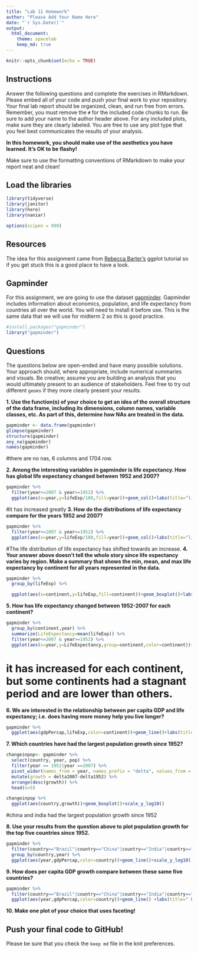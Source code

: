 ```yaml
---
title: "Lab 11 Homework"
author: "Please Add Your Name Here"
date: "`r Sys.Date()`"
output:
  html_document: 
    theme: spacelab
    keep_md: true
---
```


```r
knitr::opts_chunk$set(echo = TRUE)
```

## Instructions
Answer the following questions and complete the exercises in RMarkdown. Please embed all of your code and push your final work to your repository. Your final lab report should be organized, clean, and run free from errors. Remember, you must remove the `#` for the included code chunks to run. Be sure to add your name to the author header above. For any included plots, make sure they are clearly labeled. You are free to use any plot type that you feel best communicates the results of your analysis.  

**In this homework, you should make use of the aesthetics you have learned. It's OK to be flashy!**

Make sure to use the formatting conventions of RMarkdown to make your report neat and clean!  

## Load the libraries
```r
library(tidyverse)
library(janitor)
library(here)
library(naniar)
``` 

```r
options(scipen = 999)
```

## Resources
The idea for this assignment came from [Rebecca Barter's](http://www.rebeccabarter.com/blog/2017-11-17-ggplot2_tutorial/) ggplot tutorial so if you get stuck this is a good place to have a look.  

## Gapminder
For this assignment, we are going to use the dataset [gapminder](https://cran.r-project.org/web/packages/gapminder/index.html). Gapminder includes information about economics, population, and life expectancy from countries all over the world. You will need to install it before use. This is the same data that we will use for midterm 2 so this is good practice.
```r
#install.packages("gapminder")
library("gapminder")
```

## Questions
The questions below are open-ended and have many possible solutions. Your approach should, where appropriate, include numerical summaries and visuals. Be creative; assume you are building an analysis that you would ultimately present to an audience of stakeholders. Feel free to try out different `geoms` if they more clearly present your results.  

**1. Use the function(s) of your choice to get an idea of the overall structure of the data frame, including its dimensions, column names, variable classes, etc. As part of this, determine how NAs are treated in the data.**  
```r
gapminder <- data.frame(gapminder)
glimpse(gapminder)
structure(gapminder)
any_na(gapminder)
names(gapminder)
```
#there are no nas, 6 columns and 1704 row.

**2. Among the interesting variables in gapminder is life expectancy. How has global life expectancy changed between 1952 and 2007?**
```r
gapminder %>%
  filter(year<=2007 & year>=1952) %>%
  ggplot(aes(x=year,y=lifeExp/100,fill=year))+geom_col()+labs(title="life exp over the years",y="life expectancy")
```

#it has increased greatly
**3. How do the distributions of life expectancy compare for the years 1952 and 2007?**
```r
gapminder %>%
  filter(year<=2007 & year>=1952) %>%
  ggplot(aes(x=year,y=lifeExp/100,fill=year))+geom_col()+labs(title="life exp over the years",y="life expectancy")
```
#The life distribution of life expectancy has shifted towards an increase.
**4. Your answer above doesn't tell the whole story since life expectancy varies by region. Make a summary that shows the min, mean, and max life expectancy by continent for all years represented in the data.**
```r
gapminder %>%
  group_by(lifeExp) %>%

  ggplot(aes(x=continent,y=lifeExp,fill=continent))+geom_boxplot()+labs(title="life expectancy by continent")
```


**5. How has life expectancy changed between 1952-2007 for each continent?**
```r
gapminder %>%
  group_by(continent,year) %>%
  summarize(LifeExpectancy=mean(lifeExp)) %>%
  filter(year<=2007 & year>=1952) %>%
  ggplot(aes(x=year,y=LifeExpectancy,group=continent,color=continent))+geom_line()+labs(title="life expectancy btween 1952 and 2007")
```
# it has increased for each continent, but some continents had a stagnant period and are lower than others.


**6. We are interested in the relationship between per capita GDP and life expectancy; i.e. does having more money help you live longer?**
```r
gapminder %>%
  ggplot(aes(gdpPercap,lifeExp,color=continent))+geom_line()+labs(title="life expectancy vs gdp",y="life expectancy",x="per capita GDP")+theme(plot.title=element_text(size=rel(1.5),hjust=.5))
```

**7. Which countries have had the largest population growth since 1952?**
```r
changeinpop<- gapminder %>% 
  select(country, year, pop) %>% 
  filter(year == 1952|year ==2007) %>% 
  pivot_wider(names_from = year, names_prefix = "delta", values_from = pop) %>% 
  mutate(growth = delta2007-delta1952) %>% 
  arrange(desc(growth)) %>%
  head(n=5)

```
```r
changeinpop %>%
  ggplot(aes(country,growth))+geom_boxplot()+scale_y_log10()
```
#china and india had the largest population growth since 1952

**8. Use your results from the question above to plot population growth for the top five countries since 1952.**
```r
gapminder %>%
  filter(country=="Brazil"|country=="China"|country=="India"|country=="Indonesia"|country=="United States") %>%
  group_by(country,year) %>%
  ggplot(aes(year,gdpPercap,color=country))+geom_line()+scale_y_log10()+labs(title=" change in population over the years for the top 5",y="percapita ")
```

**9. How does per capita GDP growth compare between these same five countries?**
```r
gapminder %>% 
  filter(country=="Brazil"|country=="China"|country=="India"|country=="Indonesia"|country=="United States") %>%
  ggplot(aes(year,gdpPercap,color=country))+geom_line() +labs(title=" Per capita gdp growth over the years for the top 5")
```

**10. Make one plot of your choice that uses faceting!**



## Push your final code to GitHub!
Please be sure that you check the `keep md` file in the knit preferences. 